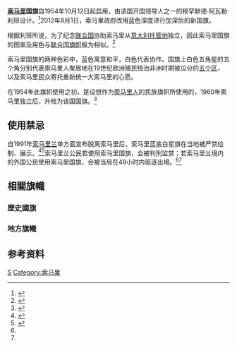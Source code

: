 {{noteTA
|T=zh-cn:索马里国旗; zh-tw:索馬利亞國旗; zh-hk:索馬里國旗;
|G1=Country
}}
{{Infobox Flag
| Name       = 索马里联邦共和国国旗
| Image      = Flag of Somalia.svg
| Proportion = 2:3
| Adoption   = 2012年8月1日
| Design     = 蓝底白星，与[[联合国旗帜|联合国旗帜]]的设计相似。
| Use        = 111111
| Symbol     =
| Designer   = [[索马里总统|穆罕默德·阿瓦勒·利班]]
| Name2 = 索马里国旗
| Article2 =  
| Use2 = 111111
| Image2 = Flag of Somalia Sky Blue.svg
| Design2 = 
| Adoption2 = 1954年到2012年使用的索马里国旗
}}

'''[[索马里|索马里]]国旗'''自1954年10月12日起启用，由该国开国领导人之一的穆罕默德·阿瓦勒·利班设计。<ref>{{cite web|url=http://www.crwflags.com/fotw/flags/so.html#history|title=History of the flag|publisher=Flags of the World|date=2007年2月16日|accessdate=2007-10-17|archive-date=2011-10-31|archive-url=https://web.archive.org/web/20111031082734/http://www.crwflags.com/FOTW/flags/so.html#history|dead-url=no}}</ref>2012年8月1日，索马里政府改用蓝色深度进行加深后的新国旗。

根据利班所说，为了纪念[[联合国|联合国]]协助索马里从[[意大利|意大利]][[联合国托管领土|托管地]]独立，因此索马里国旗的图案及用色与[[联合国旗帜|联合国旗帜]]极为相似。<ref>{{Cite web|url=https://www.fotw.info/flags/so.html#history|title=Somalia|website=www.fotw.info|access-date=2021-09-26|archive-date=2016-03-03|archive-url=https://web.archive.org/web/20160303192303/https://flagspot.net/flags/so.html#history|dead-url=no}}</ref> 

索马里国旗的两种色彩中，蓝色寓意和平，白色代表协作。国旗上白色五角星的五个角分别代表索马里人聚居地在19世纪欧洲殖民统治非洲时期被瓜分的[[大索马里|五个区]]，以及索马里民众寄托重新统一大索马里的心愿。

在1954年此旗帜使用之初，是设想作为[[索马里人|索马里人]]的民族旗帜所使用的，1960年索马里独立后，升格为该国国旗。<ref name="Wasf">{{cite web|title=Somalia Flag|url=http://www.worldatlas.com/webimage/flags/countrys/africa/somalia.htm|publisher=World Atlas|access-date=6 April 2014|archive-date=2011-10-27|archive-url=https://web.archive.org/web/20111027214052/http://www.worldatlas.com/webimage/flags/countrys/africa/somalia.htm|dead-url=no}}</ref>

==使用禁忌==
自1991年[[索马里兰|索马里兰]]单方面宣布脱离索马里后，索马里蓝底白星旗在当地被严禁绘制、展示。<ref name="#1">{{Cite news|url = https://www.bbc.com/news/world-africa-34378350|title = Somaliland's Horn Stars band arrested over Somali flag|work = BBC News|date = 28 September 2015|accessdate = 2021-09-02|archive-date = 2021-11-20|archive-url = https://web.archive.org/web/20211120062052/https://www.bbc.com/news/world-africa-34378350|dead-url = no}}</ref><ref name="#2">{{Cite web|url=https://www.bbc.com/news/live/world-africa-47639452?ns_mchannel=social&ns_source=twitter&ns_campaign=bbc_live&ns_linkname=5f96a47201dc1d02d60b84aa%26Somaliland+to+deport+TikTok+star+over+Somali+flag%262020-10-26T13%3A31%3A03.945Z&ns_fee=0&pinned_post_locator=urn%3Aasset%3Aa090820a-9df1-4a42-89a8-8df1325f146d&pinned_post_asset_id=5f96a47201dc1d02d60b84aa&pinned_post_type=share&at_campaign=64&at_custom4=01933DDE-17B4-11EB-8120-AC07933C408C&at_custom2=twitter&at_custom1=%5Bpost+type%5D&at_medium=custom7&at_custom3=BBC+Africa|title=Africa Live: Banned Nigerian athletes hold protest in Tokyo|access-date=2021-09-02|archive-date=2021-11-22|archive-url=https://web.archive.org/web/20211122064634/https://www.bbc.com/news/live/world-africa-47639452?ns_mchannel=social&ns_source=twitter&ns_campaign=bbc_live&ns_linkname=5f96a47201dc1d02d60b84aa%26Somaliland+to+deport+TikTok+star+over+Somali+flag%262020-10-26T13%3A31%3A03.945Z&ns_fee=0&pinned_post_locator=urn%3Aasset%3Aa090820a-9df1-4a42-89a8-8df1325f146d&pinned_post_asset_id=5f96a47201dc1d02d60b84aa&pinned_post_type=share&at_campaign=64&at_custom4=01933DDE-17B4-11EB-8120-AC07933C408C&at_custom2=twitter&at_custom1=%5Bpost+type%5D&at_medium=custom7&at_custom3=BBC+Africa|dead-url=no}}</ref>索马里兰公民若使用索马里国旗，会被判刑监禁；若索马里兰境内的外国公民使用索马里国旗，会被当局在48小时内驱逐出境。<ref name="#1"/><ref name="#2"/>

==相關旗幟==
===歷史國旗===
{{Flag gallery
|File:Flag of British Somaliland (1903–1950).svg|[[英属索马里兰|英属索马里兰]]<br>1903年－1950年
|File:Flag of British Somaliland (1950–1952).svg|[[英属索马里兰|英属索马里兰]]<br>1950年－1952年
|File:Flag of British Somaliland (1952–1960).svg|[[英属索马里兰|英属索马里兰]]<br>1952年－1960年
|File:Flag of Italy (1861-1946) crowned.svg|[[意属索马里|意属索马里]]<br>1890年–1936年
|File:Flag of Italy (1861-1946) crowned.svg|[[意属東非|意属東非]]<br>1936年–1941年
|File:Flag of Italy (1946–2003).svg|[[意属索马里|意屬索馬里亞託管地]]<br>1950年–1960年
|File:Flag of United Nations.svg|[[意属索马里|意屬索馬里亞託管地]]<br>1950年–1960年
|File:Flag of the United Kingdom.svg|[[意属索马里|英國軍事佔領]]<br>1941年–1950年
|File:Flag of Somalia.svg|[[索馬利蘭國_(1960年)|索馬利蘭國]]<br>1960年
|File:Flag of Somalia Sky Blue.svg|[[索馬利亞共和國|索馬利亞共和國]]、[[索馬利亞民主共和國|索馬利亞民主共和國]]<br>1954年–2004年
|File:Flag of Somalia (2004-2012).svg|[[索馬利亞共和國|索馬利亞共和國]]、[[索馬利亞過渡聯邦政府|索馬利亞過渡聯邦政府]]<br>2004年–2012年
}}

===地方旗幟===
{{Flag gallery
|File:Flag of Awdalland.svg|[[奥达兰|奥达兰]]
|File:Flag of Jubaland (Somalia).svg|[[朱巴兰|朱巴兰]]
|File:Flag of Southwestern Somalia.svg|[[西南索马里|西南索马里]]
|File:Flag of Himan and Heeb.svg|[[希曼和赫布|希曼和赫布]]
|File:Flag of Galmudug (2013-2016).svg|[[加勒穆杜格|加勒穆杜格]]<br>(2013-2016)
|File:Flag of Galmudug.svg|[[加勒穆杜格|加勒穆杜格]]
|File:Flag of Khaatumo State of Somalia.svg|[[卡图莫|卡图莫]]
|File:Flag of Puntland.svg|[[邦特兰|邦特兰]]
|File:Flag of Somaliland (3-2).svg|[[索马里兰|索马里兰]]（本身不承认）
|File:Flag of West Puntland.svg|[[邦特兰|西邦特兰]]
|File:Flag of Maakhir.svg|[[马科希尔|马科希尔]]<br>2007年7月1日至2008年5月1日
|File:Flag of Maakhir 2008.svg|[[马科希尔|马科希尔]]
}}

== 参考资料 ==
{{reflist}}

{{clear}}
{{非洲题目|国旗}}

[[Category:国旗|S]]
[[Category:索马里|Category:索马里]]